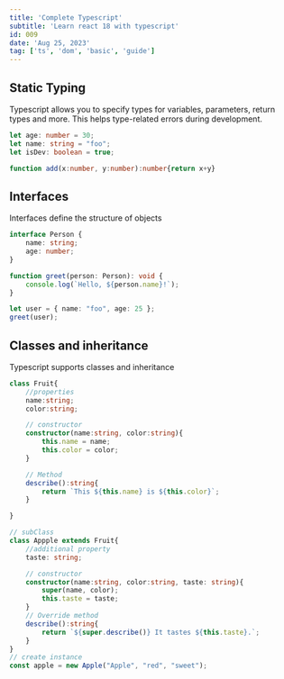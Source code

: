 ---
title: 'Complete Typescript'
subtitle: 'Learn react 18 with typescript'
id: 009
date: 'Aug 25, 2023'
tag: ['ts', 'dom', 'basic', 'guide']
---

## Static Typing

Typescript allows you to specify types for variables, parameters, return types and more. This helps type-related errors during development.

```ts
let age: number = 30;
let name: string = "foo";
let isDev: boolean = true;

function add(x:number, y:number):number{return x+y}
```

## Interfaces

Interfaces define the structure of objects

```ts
interface Person {
    name: string;
    age: number;
}

function greet(person: Person): void {
    console.log(`Hello, ${person.name}!`);
}

let user = { name: "foo", age: 25 };
greet(user);
```

## Classes and inheritance

Typescript supports classes and inheritance

```ts
class Fruit{
    //properties
    name:string;
    color:string;

    // constructor
    constructor(name:string, color:string){
        this.name = name;
        this.color = color;
    }

    // Method
    describe():string{
        return `This ${this.name} is ${this.color}`;
    }

}

// subClass
class Appple extends Fruit{
    //additional property
    taste: string;

    // constructor
    constructor(name:string, color:string, taste: string){
        super(name, color);
        this.taste = taste;
    }
    // Override method
    describe():string{
        return `${super.describe()} It tastes ${this.taste}.`;
    }
}
// create instance
const apple = new Apple("Apple", "red", "sweet");
```

# 